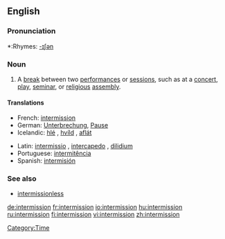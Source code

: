==English==

===Pronunciation===
*:Rhymes: [[Rhymes:English:-ɪʃən|-ɪʃən]]

===Noun===
{{en-noun}}

# A [[break]] between two [[performance]]s or [[session]]s, such as at a [[concert]], [[play]], [[seminar]], or [[religious]] [[assembly]].

====Translations====
{{trans-top|break between performances or sessions}}
*French: [[#French|intermission]]
*German: [[Unterbrechung]], [[Pause]]
*Icelandic: [[hlé]] {{n}}, [[hvíld]] {{f}}, [[aflát]] {{n}}
{{trans-mid}}
*Latin: [[intermissio]] {{f}}, [[intercapedo]] {{f}}, [[dilidium]] {{n}}
*Portuguese: [[intermitência]] {{f}}
*Spanish: [[intermisión]]
{{trans-bottom}}

===See also===
*[[intermissionless]]

[[Category:Time]]

[[de:intermission]]
[[fr:intermission]]
[[io:intermission]]
[[hu:intermission]]
[[ru:intermission]]
[[fi:intermission]]
[[vi:intermission]]
[[zh:intermission]]